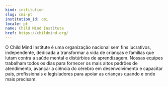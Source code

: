 ```yaml
---
kind: institution
slug: cmi-pt
institution_id: cmi
locale: pt
name: Child Mind Institute
href: https://childmind.org/
---
```


O Child Mind Institute é uma organização nacional sem fins lucrativos, independente, dedicada a transformar a vida de crianças e famílias que lutam contra a saúde mental e distúrbios de aprendizagem. Nossas equipes trabalham todos os dias para fornecer os mais altos padrões de atendimento, avançar a ciência do cérebro em desenvolvimento e capacitar pais, profissionais e legisladores para apoiar as crianças quando e onde mais precisam.
